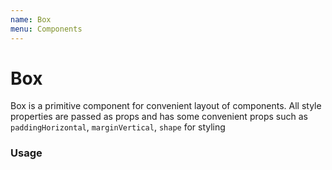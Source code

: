 ```yaml
---
name: Box
menu: Components
---
```




# Box

Box is a primitive component for convenient layout of components. All style properties are passed as props and has some convenient props such as `paddingHorizontal`, `marginVertical`, `shape` for styling

### Usage

<Playground>
  <Box
    paddingVertical={40}
    paddingHorizontal={40}
    height={200}
    width={200}
    backgroundColor="#67c6bb"
  />
</Playground>
